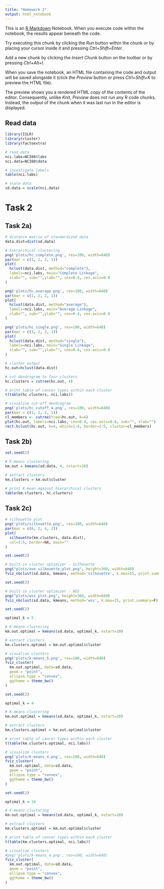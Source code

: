 ---
title: "Homework 2"
output: html_notebook
---

This is an [R Markdown](http://rmarkdown.rstudio.com) Notebook. When you execute code within the notebook, the results appear beneath the code. 

Try executing this chunk by clicking the *Run* button within the chunk or by placing your cursor inside it and pressing *Ctrl+Shift+Enter*.

Add a new chunk by clicking the *Insert Chunk* button on the toolbar or by pressing *Ctrl+Alt+I*.

When you save the notebook, an HTML file containing the code and output will be saved alongside it (click the *Preview* button or press *Ctrl+Shift+K* to preview the HTML file).

The preview shows you a rendered HTML copy of the contents of the editor. Consequently, unlike *Knit*, *Preview* does not run any R code chunks. Instead, the output of the chunk when it was last run in the editor is displayed.

## Read data

```{r}
library(ISLR)
library(cluster)
library(factoextra)
```
```{r}
# read data
nci.labs=NCI60$labs
nci.data=NCI60$data
```
```{r}
# investigate labels
table(nci.labs)
```

```{r}
# scale data
sd.data = scale(nci.data)
```


# Task 2
## Task 2a)
```{r}
# distance matrix of standardized data
data.dist=dist(sd.data)
```

```{r}
# hierarchical clustering
png('plots/hc_complete.png', res=100, width=640)
par(mar = c(1, 2, 2, 1))  
plot(
  hclust(data.dist, method="complete"),
  labels=nci.labs, main="Complete Linkage",
  xlab="", sub="",ylab="", cex=0.4, cex.axis=0.8
)
```

```{r}
png('plots/hc_average.png', res=100, width=640)
par(mar = c(1, 2, 2, 1))  
plot(
  hclust(data.dist, method="average"),
  labels=nci.labs, main="Average Linkage",
  xlab="", sub="",ylab="", cex=0.4, cex.axis=0.8
)
```

```{r}
png('plots/hc_single.png', res=100, width=640)
par(mar = c(1, 2, 2, 1))  
plot(
  hclust(data.dist, method="single"),
  labels=nci.labs, main="Single Linkage",
  xlab="", sub="",ylab="", cex=0.4, cex.axis=0.8
)
```

```{r}
# cluster output
hc.out=hclust(data.dist)

# cut dendrogram to four clusters
hc.clusters = cutree(hc.out, 4)

# print table of cancer types within each cluster
t(table(hc.clusters, nci.labs))

```
```{r}
# visualize cut-off dendrogram
png('plots/hc_cutoff_4.png', res=100, width=640)
par(mar = c(1, 2, 2, 1))
cl_members <- cutree(tree=hc.out, k=4)
plot(hc.out, labels=nci.labs, cex=0.4, cex.axis=0.8, sub="", xlab="")
rect.hclust(hc.out, k=4, which=1:4, border=2:5, cluster=cl_members)
```


## Task 2b)
```{r}
set.seed(2)

# K-means clustering
km.out = kmeans(sd.data, 4, nstart=20)

# extract clusters
km.clusters = km.out$cluster

# print K-mean against hierarchical clusters
table(km.clusters, hc.clusters) 
```


## Task 2c)
```{r}
# silhouette plot
png('plots/silhouette.png', res=100, width=640)
par(mar = c(6, 2, 4, 2))
plot(
  silhouette(km.clusters, data.dist),
  col=2:5, border=NA, main=""
)
```


```{r}
set.seed(2)

# built-in cluster optimizer - Silhouette
png("plots/ave_silhouette_plot.png", height=360, width=640)
fviz_nbclust(sd.data, kmeans, method='silhouette', k.max=15, print.summary=F)
```

```{r}
set.seed(2)

# built-in cluster optimizer - WSS
png("plots/wss_plot.png", height=360, width=640)
fviz_nbclust(sd.data, kmeans, method='wss', k.max=15, print.summary=F)
```


```{r}
set.seed(2)

optimal_k = 5

# K-means clustering
km.out.optimal = kmeans(sd.data, optimal_k, nstart=20)

# extract clusters
km.clusters.optimal = km.out.optimal$cluster
```

```{r}
# visualize clusters
png('plots/k-means_5.png', res=100, width=640)
fviz_cluster(
  km.out.optimal, data=sd.data,
  geom = "point",
  ellipse.type = "convex", 
  ggtheme = theme_bw()
)
```
```{r}
set.seed(2)

optimal_k = 4

# K-means clustering
km.out.optimal = kmeans(sd.data, optimal_k, nstart=20)

# extract clusters
km.clusters.optimal = km.out.optimal$cluster

# print table of cancer types within each cluster
t(table(km.clusters.optimal, nci.labs))
```

```{r}
# visualize clusters
png('plots/k-means_4.png', res=100, width=640)
fviz_cluster(
  km.out.optimal, data=sd.data,
  geom = "point",
  ellipse.type = "convex", 
  ggtheme = theme_bw()
)
```

```{r}
set.seed(2)

optimal_k = 14

# K-means clustering
km.out.optimal = kmeans(sd.data, optimal_k, nstart=20)

# extract clusters
km.clusters.optimal = km.out.optimal$cluster

# print table of cancer types within each cluster
t(table(km.clusters.optimal, nci.labs))
```


```{r}
# visualize clusters
#png('plots/k-means_4.png', res=100, width=640)
fviz_cluster(
  km.out.optimal, data=sd.data,
  geom = "point",
  ellipse.type = "convex", 
  ggtheme = theme_bw()
)
```